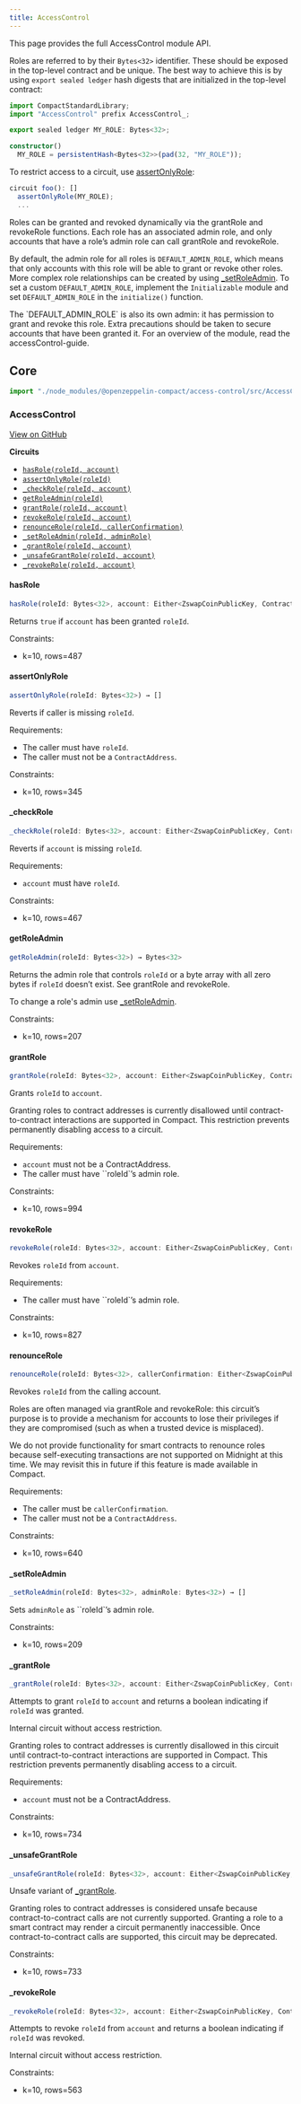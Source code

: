 ```yaml
---
title: AccessControl
---
```


This page provides the full AccessControl module API.

Roles are referred to by their `Bytes<32>` identifier. These should be exposed in the top-level contract and be unique. The best way to achieve this is by using `export sealed ledger` hash digests that are initialized in the top-level contract:

```typescript
import CompactStandardLibrary;
import "AccessControl" prefix AccessControl_;

export sealed ledger MY_ROLE: Bytes<32>;

constructor()
  MY_ROLE = persistentHash<Bytes<32>>(pad(32, "MY_ROLE"));

```

To restrict access to a circuit, use [assertOnlyRole](#assertonlyrole):

```typescript
circuit foo(): []
  assertOnlyRole(MY_ROLE);
  ...
```

Roles can be granted and revoked dynamically via the grantRole and revokeRole functions. Each role has an associated admin role, and only accounts that have a role’s admin role can call grantRole and revokeRole.

By default, the admin role for all roles is `DEFAULT_ADMIN_ROLE`, which means that only accounts with this role will be able to grant or revoke other roles. More complex role relationships can be created by using [_setRoleAdmin](#_setroleadmin). To set a custom `DEFAULT_ADMIN_ROLE`, implement the `Initializable` module and set `DEFAULT_ADMIN_ROLE` in the `initialize()` function.

<Callout type='warn'>
The `DEFAULT_ADMIN_ROLE` is also its own admin: it has permission to grant and revoke this role. Extra precautions should be taken to secure accounts that have been granted it.
</Callout>

<Callout>
For an overview of the module, read the accessControl-guide.
</Callout>

## Core

```ts
import "./node_modules/@openzeppelin-compact/access-control/src/AccessControl" prefix AccessControl_;
```

### AccessControl

[View on GitHub](https://github.com/OpenZeppelin/compact-contracts/tree/main/contracts/accessControl/src/AccessControl.compact)

**Circuits**

* [`hasRole(roleId, account)`](#hasrole)
* [`assertOnlyRole(roleId)`](#assertonlyrole)
* [`_checkRole(roleId, account)`](#_checkrole)
* [`getRoleAdmin(roleId)`](#getroleadmin)
* [`grantRole(roleId, account)`](#grantrole)
* [`revokeRole(roleId, account)`](#revokerole)
* [`renounceRole(roleId, callerConfirmation)`](#renouncerole)
* [`_setRoleAdmin(roleId, adminRole)`](#_setroleadmin)
* [`_grantRole(roleId, account)`](#_grantrole)
* [`_unsafeGrantRole(roleId, account)`](#_unsafegrantrole)
* [`_revokeRole(roleId, account)`](#_revokerole)

#### hasRole

```typescript
hasRole(roleId: Bytes<32>, account: Either<ZswapCoinPublicKey, ContractAddress>) → Boolean
```

Returns `true` if `account` has been granted `roleId`.

Constraints:

* k=10, rows=487

#### assertOnlyRole

```typescript
assertOnlyRole(roleId: Bytes<32>) → []
```

Reverts if caller is missing `roleId`.

Requirements:

* The caller must have `roleId`.
* The caller must not be a `ContractAddress`.

Constraints:

* k=10, rows=345

#### _checkRole

```typescript
_checkRole(roleId: Bytes<32>, account: Either<ZswapCoinPublicKey, ContractAddress>) → []
```

Reverts if `account` is missing `roleId`.

Requirements:

* `account` must have `roleId`.

Constraints:

* k=10, rows=467

#### getRoleAdmin

```typescript
getRoleAdmin(roleId: Bytes<32>) → Bytes<32>
```

Returns the admin role that controls `roleId` or a byte array with all zero bytes if `roleId` doesn’t exist. See grantRole and revokeRole.

To change a role's admin use [_setRoleAdmin](#_setroleadmin).

Constraints:

* k=10, rows=207

#### grantRole

```typescript
grantRole(roleId: Bytes<32>, account: Either<ZswapCoinPublicKey, ContractAddress>) → []
```

Grants `roleId` to `account`.

<Callout>
Granting roles to contract addresses is currently disallowed until contract-to-contract interactions are supported in Compact.
</Callout>
This restriction prevents permanently disabling access to a circuit.

Requirements:

* `account` must not be a ContractAddress.
* The caller must have ``roleId`’s admin role.

Constraints:

* k=10, rows=994

#### revokeRole

```typescript
revokeRole(roleId: Bytes<32>, account: Either<ZswapCoinPublicKey, ContractAddress>) → []
```

Revokes `roleId` from `account`.

Requirements:

* The caller must have ``roleId`’s admin role.

Constraints:

* k=10, rows=827

#### renounceRole

```typescript
renounceRole(roleId: Bytes<32>, callerConfirmation: Either<ZswapCoinPublicKey, ContractAddress>) → []
```

Revokes `roleId` from the calling account.

Roles are often managed via grantRole and revokeRole: this circuit’s
purpose is to provide a mechanism for accounts to lose their privileges
if they are compromised (such as when a trusted device is misplaced).

<Callout>
We do not provide functionality for smart contracts to renounce roles because self-executing transactions are not supported on Midnight at this time. We may revisit this in future if this feature is made available in Compact.
</Callout>

Requirements:

* The caller must be `callerConfirmation`.
* The caller must not be a `ContractAddress`.

Constraints:

* k=10, rows=640

#### _setRoleAdmin

```typescript
_setRoleAdmin(roleId: Bytes<32>, adminRole: Bytes<32>) → []
```

Sets `adminRole` as ``roleId`’s admin role.

Constraints:

* k=10, rows=209

#### _grantRole

```typescript
_grantRole(roleId: Bytes<32>, account: Either<ZswapCoinPublicKey, ContractAddress>) → Boolean
```

Attempts to grant `roleId` to `account` and returns a boolean indicating if `roleId` was granted.

Internal circuit without access restriction.

<Callout>
Granting roles to contract addresses is currently disallowed in this circuit until contract-to-contract interactions are supported in Compact.
</Callout>
This restriction prevents permanently disabling access to a circuit.

Requirements:

* `account` must not be a ContractAddress.

Constraints:

* k=10, rows=734

#### _unsafeGrantRole

```typescript
_unsafeGrantRole(roleId: Bytes<32>, account: Either<ZswapCoinPublicKey, ContractAddress>) → Boolean
```

Unsafe variant of [_grantRole](#_grantrole).

<Callout type='warn'>
Granting roles to contract addresses is considered unsafe because contract-to-contract calls are not currently supported.
</Callout>
Granting a role to a smart contract may render a circuit permanently inaccessible.
Once contract-to-contract calls are supported, this circuit may be deprecated.

Constraints:

* k=10, rows=733

#### _revokeRole

```typescript
_revokeRole(roleId: Bytes<32>, account: Either<ZswapCoinPublicKey, ContractAddress>) → Boolean
```

Attempts to revoke `roleId` from `account` and returns a boolean indicating if `roleId` was revoked.

Internal circuit without access restriction.

Constraints:

* k=10, rows=563
